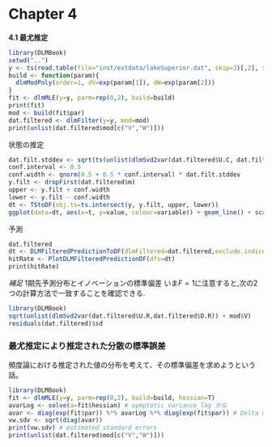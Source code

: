 Chapter 4
========================================================

**4.1 最尤推定**

```r
library(DLMBook)
setwd("..")
y <- ts(read.table(file="inst/extdata/lakeSuperior.dat", skip=3)[,2], start=c(1900,1))
build <- function(param){
  dlmModPoly(order=1, dV=exp(param[1]), dW=exp(param[2]))
}
fit <- dlmMLE(y=y, parm=rep(0,2), build=build)
print(fit)
mod <- build(fit$par)
dat.filtered <- dlmFilter(y=y, mod=mod)
print(unlist(dat.filtered$mod[c("V","W")]))
```

状態の推定
```r
dat.filt.stddev <- sqrt(ts(unlist(dlmSvd2var(dat.filtered$U.C, dat.filtered$D.C))[-1],start=c(1900,1)))
conf.interval <- 0.5
conf.width <- qnorm(0.5 + 0.5 * conf.interval) * dat.filt.stddev
y.filt <- dropFirst(dat.filtered$m)
upper <- y.filt + conf.width
lower <- y.filt - conf.width
dt <- TStoDF(obj.ts=ts.intersect(y, y.filt, upper, lower))
ggplot(data=dt, aes(x=t, y=value, colour=variable)) + geom_line() + scale_color_manual(values=c("black", "red", "blue", "blue"))
```

予測

```r
dat.filtered
dt <- DLMFilteredPredictionToDF(dlmFiltered=dat.filtered,exclude.indices=c(1:2),conf.interval=0.2)
hitRate <- PlotDLMFilteredPredictionDF(dfs=dt)
print(hitRate)
```

*補足*
1期先予測分布とイノベーションの標準偏差
いま$F=1$に注意すると,次の2つの計算方法で一致することを確認できる.

```r
library(DLMBook)
sqrt(unlist(dlmSvd2var(dat.filtered$U.R,dat.filtered$D.R)) + mod$V)
residuals(dat.filtered)$sd

```

### 最尤推定により推定された分散の標準誤差

頻度論における推定された値の分布を考えて、その標準偏差を求めようという話。

```r
library(DLMBook)
fit <- dlmMLE(y=y, parm=rep(0,2), build=build, hessian=T)
avarLog <- solve(a=fit$hessian) # aymptotic variance log かな
avar <- diag(exp(fit$par)) %*% avarLog %*% diag(exp(fit$par)) # Delta method
vw.sdv <- sqrt(diag(avar))
print(vw.sdv) # estimated standard errors
print(unlist(dat.filtered$mod[c("V","W")]))
```

